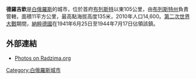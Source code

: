 {{Unreferenced|time=2022-02-12T11:30:24+00:00}}
'''德羅吉欽'''是[[白俄羅斯|白俄羅斯]]的城市，位於首府[[布列斯特|布列斯特]]以東105公里，由[[布列斯特州|布列斯特州]]負責管轄，面積11平方公里，最高點海拔高度135米，2010年人口14,600。[[第二次世界大戰|第二次世界大戰]]期間，[[納粹德國|納粹德國]]在1941年6月25日至1944年7月17日佔領該鎮。

==外部連結==
* [http://www.radzima.org/eng/pub/276_m/ Photos on Radzima.org] {{Wayback|url=http://www.radzima.org/eng/pub/276_m/ |date=20150924084556 }}

{{coord|52|11|N|25|09|E|display=title}}

{{Brest Region}}

[[Category:白俄羅斯城市|Category:白俄羅斯城市]]

{{Belarus-geo-stub}}